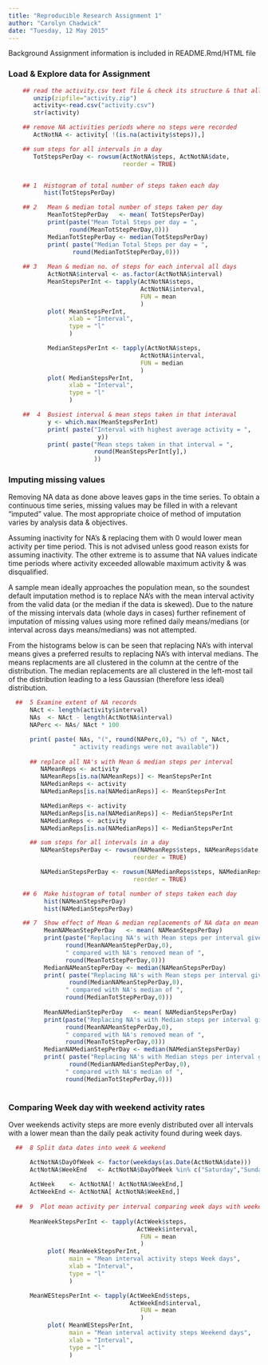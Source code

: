 ```yaml
---
title: "Reproducible Research Assignment 1"
author: "Carolyn Chadwick"
date: "Tuesday, 12 May 2015"
---
```


Background Assignment information is included in README.Rmd/HTML file

### Load & Explore data for Assignment  


```r

    ## read the activity.csv text file & check its structure & that all 17568 observations exist
       unzip(zipfile="activity.zip")
       activity<-read.csv("activity.csv")
       str(activity)

    ## remove NA activities periods where no steps were recorded
       ActNotNA <- activity[ !(is.na(activity$steps)),]

    ## sum steps for all intervals in a day
       TotStepsPerDay <- rowsum(ActNotNA$steps, ActNotNA$date,
                                reorder = TRUE)


    ## 1  Histogram of total number of steps taken each day
          hist(TotStepsPerDay)

    ## 2   Mean & median total number of steps taken per day
           MeanTotStepPerDay   <- mean( TotStepsPerDay) 
           print(paste("Mean Total Steps per day = ", 
                 round(MeanTotStepPerDay,0)))
           MedianTotStepPerDay <- median(TotStepsPerDay) 
           print( paste("Median Total Steps per day = ", 
                  round(MedianTotStepPerDay,0)))
    
    ## 3   Mean & median no. of steps for each interval all days
           ActNotNA$interval <- as.factor(ActNotNA$interval)
           MeanStepsPerInt <- tapply(ActNotNA$steps, 
                                     ActNotNA$interval,
                                     FUN = mean
                                     )  
           plot( MeanStepsPerInt,
                 xlab = "Interval",
                 type = "l"
                 )

           MedianStepsPerInt <- tapply(ActNotNA$steps, 
                                     ActNotNA$interval,
                                     FUN = median
                                     )  
           plot( MedianStepsPerInt,
                 xlab = "Interval",
                 type = "l"
                 )

    ##  4  Busiest interval & mean steps taken in that interaval
           y <- which.max(MeanStepsPerInt)
           print( paste("Interval with highest average activity = ",
                         y))  
           print( paste("Mean steps taken in that interval = ",
                        round(MeanStepsPerInt[y],)
                        ))

``` 


### Imputing missing values

Removing NA data as done above leaves gaps in the time series.  To obtain a continuous time series, missing values may be filled in with a relevant "imputed" value. The most appropriate choice of method of imputation varies by analysis data & objectives.

Assuming inactivity for NA's & replacing them with 0 would lower mean activity per time period. This is not advised unless good reason exists for assuming inactivity. The other extreme is to assume that NA values indicate time periods where activity exceeded allowable maximum activity & was disqualified.

A sample mean ideally approaches the population mean, so the soundest default imputation method is to replace NA's with the mean interval activity from the valid data (or the median if the data is skewed). Due to the nature of the missing intervals data (whole days in cases) further refinement of imputation of missing values using more refined daily means/medians (or interval across days means/medians) was not attempted.

From the histograms below is can be seen that replacing NA's with interval means gives a preferred results to replacing NA's with interval medians.  The means replacments are all clustered in the column at the centre of the distribution.  The median replacements are all clustered in the left-most tail of the distribution leading to a less Gaussian (therefore less ideal) distribution.

```r

    
  ##  5 Examine extent of NA records
      NAct <- length(activity$interval)
      NAs  <- NAct - length(ActNotNA$interval)
      NAPerc <- NAs/ NAct * 100

      print( paste( NAs, "(", round(NAPerc,0), "%) of ", NAct, 
                  " activity readings were not available"))
      
      ## replace all NA's with Mean & median steps per interval
         NAMeanReps <- activity
         NAMeanReps[is.na(NAMeanReps)] <- MeanStepsPerInt
         NAMedianReps <- activity
         NAMedianReps[is.na(NAMedianReps)] <- MeanStepsPerInt

         NAMedianReps <- activity
         NAMedianReps[is.na(NAMedianReps)] <- MedianStepsPerInt
         NAMedianReps <- activity
         NAMedianReps[is.na(NAMedianReps)] <- MedianStepsPerInt

      ## sum steps for all intervals in a day
         NAMeanStepsPerDay <- rowsum(NAMeanReps$steps, NAMeanReps$date,
                                   reorder = TRUE)

         NAMedianStepsPerDay <- rowsum(NAMedianReps$steps, NAMedianReps$date,
                                   reorder = TRUE)

    ## 6  Make histogram of total number of steps taken each day
          hist(NAMeanStepsPerDay)
          hist(NAMedianStepsPerDay)

    ## 7  Show effect of Mean & median replacements of NA data on mean & median steps taken per day
          MeanNAMeanStepPerDay   <- mean( NAMeanStepsPerDay) 
          print(paste("Replacing NA's with Mean steps per interval gives Mean Total Steps per day = ", 
                round(MeanNAMeanStepPerDay,0),
                " compared with NA's removed mean of ",
                round(MeanTotStepPerDay,0)))
          MedianNAMeanStepPerDay <- median(NAMeanStepsPerDay) 
          print( paste("Replacing NA's with Mean steps per interval gives Median Total Steps per day = ", 
                 round(MedianNAMeanStepPerDay,0),
                " compared with NA's median of ",
                round(MedianTotStepPerDay,0)))
  
          MeanNAMedianStepPerDay   <- mean( NAMedianStepsPerDay) 
          print(paste("Replacing NA's with Median steps per interval gives Mean Total Steps per day = ", 
                round(MeanNAMeanStepPerDay,0),
                " compared with NA's removed mean of ",
                round(MeanTotStepPerDay,0)))
          MedianNAMedianStepPerDay <- median(NAMedianStepsPerDay) 
          print( paste("Replacing NA's with Median steps per interval gives Median Total Steps per day = ", 
                 round(MedianNAMedianStepPerDay,0),
                " compared with NA's median of ",
                round(MedianTotStepPerDay,0)))
  
``` 

### Comparing Week day with weekend activity rates

Over weekends activity steps are more evenly distributed over all intervals with a lower mean than the daily peak activity found during week days.



```r

    
  ##  8 Split data dates into week & weekend

      ActNotNA$DayOfWeek <- factor(weekdays(as.Date(ActNotNA$date)))
      ActNotNA$WeekEnd   <- ActNotNA$DayOfWeek %in% c("Saturday","Sunday")
      
      ActWeek    <- ActNotNA[! ActNotNA$WeekEnd,]
      ActWeekEnd <- ActNotNA[ ActNotNA$WeekEnd,]
  
  ##  9  Plot mean activity per interval comparing week days with weekends
      
      MeanWeekStepsPerInt <- tapply(ActWeek$steps, 
                                    ActWeek$interval,
                                     FUN = mean
                                     )  
           plot( MeanWeekStepsPerInt,
                 main = "Mean interval activity steps Week days",
                 xlab = "Interval",
                 type = "l"
                 )

      MeanWEStepsPerInt <- tapply(ActWeekEnd$steps, 
                                  ActWeekEnd$interval,
                                     FUN = mean
                                     )  
           plot( MeanWEStepsPerInt,
                 main = "Mean interval activity steps Weekend days",
                 xlab = "Interval",
                 type = "l"
                 )
    
  
``` 


